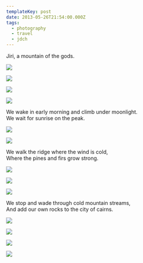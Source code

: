```yaml
---
templateKey: post
date: 2013-05-26T21:54:00.000Z
tags:
  - photography
  - travel
  - jdch
---
```

Jiri, a mountain of the gods.

![](../../assets/photos/20130525-IMG_7390.jpg)

![](../../assets/photos/20130525-IMG_7384.jpg)

![](../../assets/photos/20130525-IMG_7377.jpg)

![](../../assets/photos/20130525-IMG_7400.jpg)

We wake in early morning and climb under moonlight.<br/>
We wait for sunrise on the peak.

![](../../assets/photos/20130526-IMG_7535.jpg)

![](../../assets/photos/20130526-IMG_7499.jpg)

We walk the ridge where the wind is cold,<br/>
Where the pines and firs grow strong.

![](../../assets/photos/20130526-IMG_7551.jpg)

![](../../assets/photos/20130526-IMG_7564.jpg)

![](../../assets/photos/20130526-IMG_7577.jpg)

We stop and wade through cold mountain streams,<br/>
And add our own rocks to the city of cairns.

![](../../assets/photos/20130526-IMG_7605.jpg)

![](../../assets/photos/20130526-IMG_7649.jpg)

![](../../assets/photos/20130526-IMG_7613.jpg)

![](../../assets/photos/20130526-IMG_7631.jpg)
